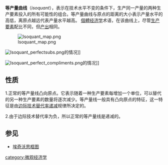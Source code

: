 {{NoteTA
|1=zh:水準; zh-tw:水準; zh-cn:水平; zh-hk:水平
}}
'''等产量曲线'''（''isoquant''），表示在技术水平不变的条件下，生产同一产量的两种生产要素投入的所有可能性的组合。等产量曲线与原点的距离的大小表示产量水平的高低，离原点越远代表产量水平越高。
[[個體经济学|個體经济学]]术语，在该曲线上，尽管[[生产要素|生产要素]]配比不同，但[[产出|产出]]相同。

[[File:Isoquant_map.png|thumb]]

[[File:Isoquant_perfectsubs.png|thumb]]的情况]]

[[File:Isoquant_perfect_compliments.png|thumb]]的情况]]
==性质==
1.正常的等产量线凸向原点。它表示随着一种生产要素每增加一个单位，可以替代的另一种生产要素的数量将逐次减少。等产量线一般具有凸向原点的特征，这一特征是由[[边际技术替代率递减|边际技术替代率递减]]规律所决定的。

2.由于边际技术替代率为负，所以正常的等产量线是递减的。



==参见==
*[[埃奇沃思框图|埃奇沃思框图]]

{{econ-stub}}
[[category:微观经济学|category:微观经济学]]